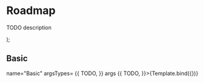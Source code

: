 
<Meta title="Components/Content/Roadmap" component={Roadmap} />

# Roadmap

TODO description

<Props of={Roadmap} />

  <Roadmap
    taskDate={args.taskDate}
    taskName={args.taskName}
    levelName={args.levelName}
    status={args.status}
    style={args.style}
  />
);

## Basic

<Canvas>
  <Story>
    name="Basic" argsTypes=
    {{
      TODO,
    }}
    args
    {{
      TODO,
    }}>{Template.bind({})}
  </Story>
</Canvas>

<ArgsTable of={Roadmap} story="Basic" />
